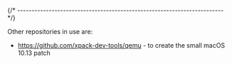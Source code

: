 
{/* ------------------------------------------------------------------------ */}

Other repositories in use are:

- https://github.com/xpack-dev-tools/qemu - to create the small macOS 10.13 patch
